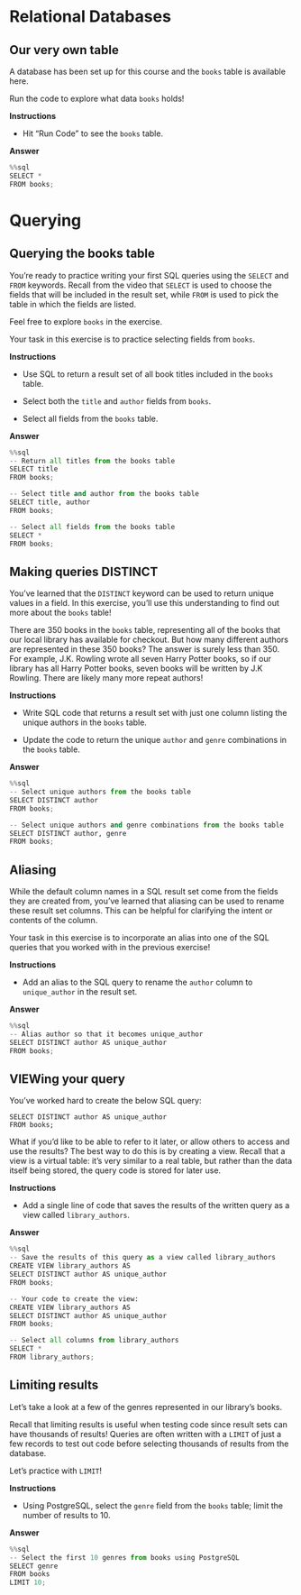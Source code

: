 # Relational Databases

## Our very own table

A database has been set up for this course and the `books` table is
available here.

Run the code to explore what data `books` holds!

**Instructions**

- Hit "Run Code" to see the `books` table.

**Answer**

```python
%%sql
SELECT *
FROM books;
```

# Querying

## Querying the books table

You're ready to practice writing your first SQL queries using the
`SELECT` and `FROM` keywords. Recall from the video that `SELECT` is
used to choose the fields that will be included in the result set, while
`FROM` is used to pick the table in which the fields are listed.

Feel free to explore `books` in the exercise.

Your task in this exercise is to practice selecting fields from `books`.

**Instructions**

- Use SQL to return a result set of all book titles included in the
  `books` table.

<!-- -->

- Select both the `title` and `author` fields from `books`.

<!-- -->

- Select all fields from the `books` table.

**Answer**

```python
%%sql
-- Return all titles from the books table
SELECT title
FROM books;

-- Select title and author from the books table
SELECT title, author
FROM books;

-- Select all fields from the books table
SELECT *
FROM books;
```

## Making queries DISTINCT

You've learned that the `DISTINCT` keyword can be used to return unique
values in a field. In this exercise, you'll use this understanding to
find out more about the `books` table!

There are 350 books in the `books` table, representing all of the books
that our local library has available for checkout. But how many
different authors are represented in these 350 books? The answer is
surely less than 350. For example, J.K. Rowling wrote all seven Harry
Potter books, so if our library has all Harry Potter books, seven books
will be written by J.K Rowling. There are likely many more repeat
authors!

**Instructions**

- Write SQL code that returns a result set with just one column listing
  the unique authors in the `books` table.

<!-- -->

- Update the code to return the unique `author` and `genre` combinations
  in the `books` table.

**Answer**

```python
%%sql
-- Select unique authors from the books table
SELECT DISTINCT author
FROM books;

-- Select unique authors and genre combinations from the books table
SELECT DISTINCT author, genre
FROM books;
```

## Aliasing

While the default column names in a SQL result set come from the fields
they are created from, you've learned that aliasing can be used to
rename these result set columns. This can be helpful for clarifying the
intent or contents of the column.

Your task in this exercise is to incorporate an alias into one of the
SQL queries that you worked with in the previous exercise!

**Instructions**

- Add an alias to the SQL query to rename the `author` column to
  `unique_author` in the result set.

**Answer**

```python
%%sql
-- Alias author so that it becomes unique_author
SELECT DISTINCT author AS unique_author
FROM books;
```

## VIEWing your query

You've worked hard to create the below SQL query:

    SELECT DISTINCT author AS unique_author
    FROM books;

What if you'd like to be able to refer to it later, or allow others to
access and use the results? The best way to do this is by creating a
view. Recall that a view is a virtual table: it's very similar to a real
table, but rather than the data itself being stored, the query code is
stored for later use.

**Instructions**

- Add a single line of code that saves the results of the written query
  as a view called `library_authors`.

**Answer**

```python
%%sql
-- Save the results of this query as a view called library_authors
CREATE VIEW library_authors AS
SELECT DISTINCT author AS unique_author
FROM books;

-- Your code to create the view:
CREATE VIEW library_authors AS
SELECT DISTINCT author AS unique_author
FROM books;

-- Select all columns from library_authors
SELECT *
FROM library_authors;
```

## Limiting results

Let's take a look at a few of the genres represented in our library's
books.

Recall that limiting results is useful when testing code since result
sets can have thousands of results! Queries are often written with a
`LIMIT` of just a few records to test out code before selecting
thousands of results from the database.

Let's practice with `LIMIT`!

**Instructions**

- Using PostgreSQL, select the `genre` field from the `books` table;
  limit the number of results to 10.

**Answer**

```python
%%sql
-- Select the first 10 genres from books using PostgreSQL
SELECT genre
FROM books
LIMIT 10;
```
